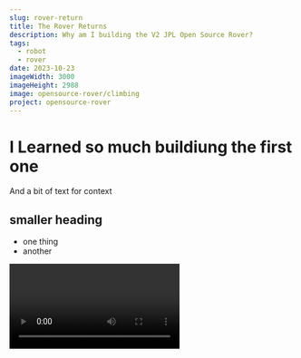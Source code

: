 ```yaml
---
slug: rover-return
title: The Rover Returns
description: Why am I building the V2 JPL Open Source Rover?
tags:
  - robot
  - rover
date: 2023-10-23
imageWidth: 3000
imageHeight: 2988
image: opensource-rover/climbing
project: opensource-rover
---
```

# I Learned so much buildiung the first one

And a bit of text for context

## smaller heading

* one thing
* another

<Video id='Vp9dJ5upceo' caption='Rover demo'/>

